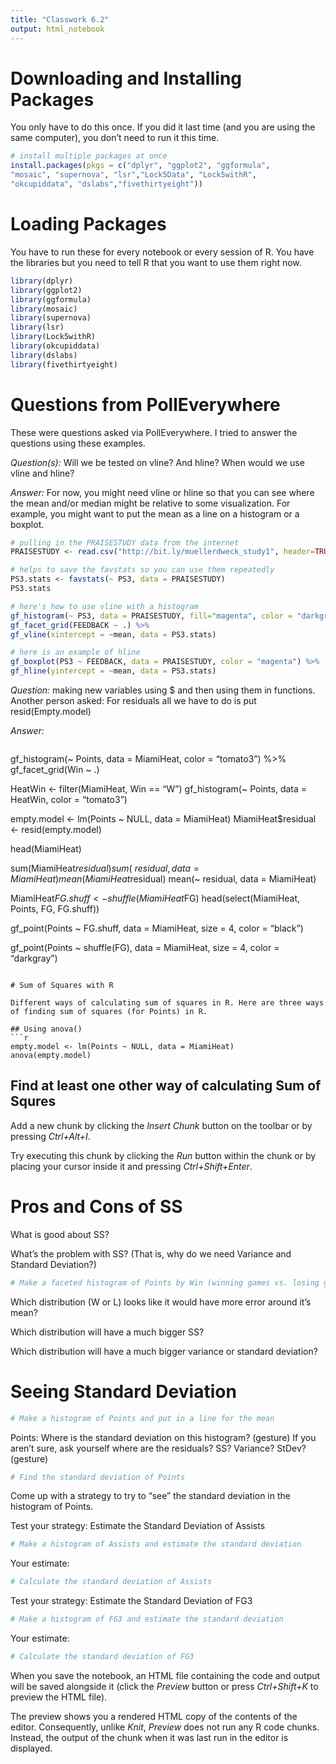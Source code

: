 ```yaml
---
title: "Classwork 6.2"
output: html_notebook
---
```


# Downloading and Installing Packages
You only have to do this once. If you did it last time (and you are using the same computer), you don't need to run it this time.

```r
# install multiple packages at once
install.packages(pkgs = c("dplyr", "ggplot2", "ggformula",
"mosaic", "supernova", "lsr","Lock5Data", "Lock5withR",
"okcupiddata", "dslabs","fivethirtyeight"))
```


# Loading Packages
You have to run these for every notebook or every session of R. You have the libraries but you need to tell R that you want to use them right now.

```r
library(dplyr)
library(ggplot2)
library(ggformula)
library(mosaic)
library(supernova)
library(lsr)
library(Lock5withR)
library(okcupiddata)
library(dslabs)
library(fivethirtyeight)
```

# Questions from PollEverywhere

These were questions asked via PollEverywhere. I tried to answer the questions using these examples.

*Question(s):* Will we be tested on vline? And hline? When would we use vline and hline?

*Answer:* For now, you might need vline or hline so that you can see where the mean and/or median might be relative to some visualization. For example, you might want to put the mean as a line on a histogram or a boxplot.

```r
# pulling in the PRAISESTUDY data from the internet
PRAISESTUDY <- read.csv("http://bit.ly/muellerdweck_study1", header=TRUE)
```

```r
# helps to save the favstats so you can use them repeatedly
PS3.stats <- favstats(~ PS3, data = PRAISESTUDY)
PS3.stats

# here's how to use vline with a histogram
gf_histogram(~ PS3, data = PRAISESTUDY, fill="magenta", color = "darkgray", binwidth = 1) %>%
gf_facet_grid(FEEDBACK ~ .) %>%
gf_vline(xintercept = ~mean, data = PS3.stats)
```

```r
# here is an example of hline
gf_boxplot(PS3 ~ FEEDBACK, data = PRAISESTUDY, color = "magenta") %>%
gf_hline(yintercept = ~mean, data = PS3.stats)
```

*Question:* making new variables using $ and then using them in functions. Another person asked: For residuals all we have to do is put resid(Empty.model)

*Answer:*

```r

```

gf_histogram(~ Points, data = MiamiHeat, color = "tomato3") %>%
gf_facet_grid(Win ~ .)

HeatWin <- filter(MiamiHeat, Win == "W")
gf_histogram(~ Points, data = HeatWin, color = "tomato3")

empty.model <- lm(Points ~ NULL, data = MiamiHeat)
MiamiHeat$residual <- resid(empty.model)

head(MiamiHeat)

sum(MiamiHeat$residual)
sum(~ residual, data = MiamiHeat)
mean(MiamiHeat$residual)
mean(~ residual, data = MiamiHeat)


MiamiHeat$FG.shuff <- shuffle(MiamiHeat$FG)
head(select(MiamiHeat, Points, FG, FG.shuff))

gf_point(Points ~ FG.shuff, data = MiamiHeat, size = 4, color = "black")

gf_point(Points ~ shuffle(FG), data = MiamiHeat, size = 4, color = "darkgray")
```

# Sum of Squares with R

Different ways of calculating sum of squares in R. Here are three ways of finding sum of squares (for Points) in R.

## Using anova() 
```r
empty.model <- lm(Points ~ NULL, data = MiamiHeat)
anova(empty.model)
```

## Find at least one other way of calculating Sum of Squres

Add a new chunk by clicking the *Insert Chunk* button on the toolbar or by pressing *Ctrl+Alt+I*.

Try executing this chunk by clicking the *Run* button within the chunk or by placing your cursor inside it and pressing *Ctrl+Shift+Enter*.



# Pros and Cons of SS

What is good about SS?

What’s the problem with SS? (That is, why do we need Variance and Standard Deviation?)

```r
# Make a faceted histogram of Points by Win (winning games vs. losing games)

```

Which distribution (W or L) looks like it would have more error around it's mean?

Which distribution will have a much bigger SS?

Which distribution will have a much bigger variance or standard deviation?

# Seeing Standard Deviation

```r
# Make a histogram of Points and put in a line for the mean

```

Points: Where is the standard deviation on this histogram? (gesture)
If you aren't sure, ask yourself where are the residuals? SS? Variance? StDev? (gesture)

```r
# Find the standard deviation of Points

```

Come up with a strategy to try to "see" the standard deviation in the histogram of Points.

Test your strategy: Estimate the Standard Deviation of Assists
```r
# Make a histogram of Assists and estimate the standard deviation

```

Your estimate: 

```r
# Calculate the standard deviation of Assists

```

Test your strategy: Estimate the Standard Deviation of FG3
```r
# Make a histogram of FG3 and estimate the standard deviation

```

Your estimate: 

```r
# Calculate the standard deviation of FG3

```


When you save the notebook, an HTML file containing the code and output will be saved alongside it (click the *Preview* button or press *Ctrl+Shift+K* to preview the HTML file).

The preview shows you a rendered HTML copy of the contents of the editor. Consequently, unlike *Knit*, *Preview* does not run any R code chunks. Instead, the output of the chunk when it was last run in the editor is displayed.
